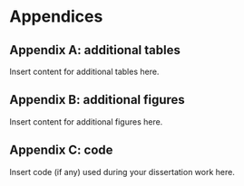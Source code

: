 # Appendices

## Appendix A: additional tables

Insert content for additional tables here.

\newpage

## Appendix B: additional figures

Insert content for additional figures here.

\newpage

## Appendix C: code

Insert code (if any) used during your dissertation work here.